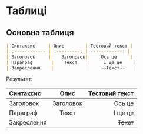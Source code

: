 # Таблиці

## Основна таблиця

```md filename="Markdown"
| Синтаксис     | Опис        | Тестовий текст |
| :------------ | :---------: | ------------: |
| Заголовок     |    Заголовок|     Ось це     |
| Параграф       |    Текст    |     І ще це    |
| Закреслення    |             |    ~~Текст~~   |
```

Результат:

| Синтаксис     | Опис        | Тестовий текст |
| :------------ | :---------: | ------------: |
| Заголовок     |    Заголовок|     Ось це     |
| Параграф       |    Текст    |     І ще це    |
| Закреслення    |             |    ~~Текст~~   |
